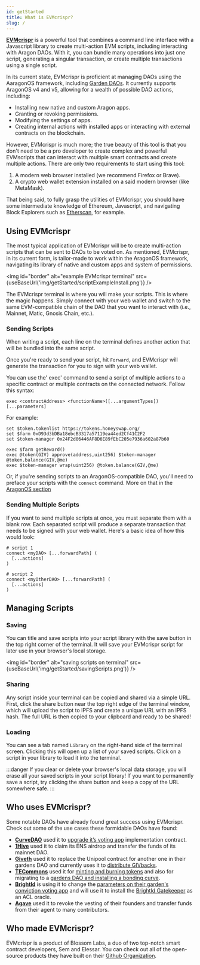 ```yaml
---
id: getStarted
title: What is EVMcrispr?
slug: /
---
```



[**EVMcrispr**](https://evm-crispr.blossom.software/) is a powerful tool that combines a command line interface with a Javascript library to create multi-action EVM scripts, including interacting with Aragon DAOs. With it, you can bundle many operations into just one script, generating a singular transaction, or create multiple transactions using a single script.

In its current state, EVMcrispr is proficient at managing DAOs using the AaragonOS framework, including [Garden DAOs](https://gardens.1hive.org/#/home). It currently supports AragonOS v4 and v5, allowing for a wealth of possible DAO actions, including:

- Installing new native and custom Aragon apps.
- Granting or revoking permissions.
- Modifying the settings of apps.
- Creating internal actions with installed apps or interacting with external contracts on the blockchain.

However, EVMcrispr is much more; the true beauty of this tool is that you don't need to be a pro developer to create complex and powerful EVMscripts that can interact with multiple smart contracts and create multiple actions. There are only two requirements to start using this tool:

1. A modern web browser installed (we recommend Firefox or Brave).
2. A crypto web wallet extension installed on a said modern browser (like MetaMask).

That being said, to fully grasp the utilities of EVMcrispr, you should have some intermediate knowledge of Ethereum, Javascript, and navigating Block Explorers such as [Etherscan](https://etherscan.io), for example.


## Using EVMcrispr

The most typical application of EVMcrispr will be to create multi-action scripts that can be sent to DAOs to be voted on. As mentioned, EVMcrispr, in its current form, is tailor-made to work within the AragonOS framework, navigating its library of native and custom apps and system of permissions.


<img id="border" alt="example EVMcrispr terminal" src={useBaseUrl('img/getStarted/scriptExampleInstall.png')} />

The EVMcrispr terminal is where you will make your scripts. This is where the magic happens. Simply connect with your web wallet and switch to the same EVM-compatible chain of the DAO that you want to interact with (i.e., Mainnet, Matic, Gnosis Chain, etc.).

### Sending Scripts

 When writing a script, each line on the terminal defines another action that will be bundled into the same script.

Once you're ready to send your script, hit `Forward`, and EVMcrispr will generate the transaction for you to sign with your web wallet.

You can use the' exec' command to send a script of multiple actions to a specific contract or multiple contracts on the connected network. Follow this syntax:

```
exec <contractAddress> <functionName>([...argumentTypes]) [...parameters]
```

For example:

```
set $token.tokenlist https://tokens.honeyswap.org/
set $farm 0xD93d3bDBa18ebcB3317a57119ea44ed2Cf41C2F2
set $token-manager 0x24F2d06446AF8D6E89fEbC205e7936a602a87b60

exec $farm getReward()
exec @token(GIV) approve(address,uint256) $token-manager @token.balance(GIV,@me)
exec $token-manager wrap(uint256) @token.balance(GIV,@me)
```

Or, if you're sending scripts to an AragonOS-compatible DAO, you'll need to preface your scripts with the `connect` command. More on that in the [AragonOS section](/aragonOS/#the-connect-command)

### Sending Multiple Scripts

If you want to send multiple scripts at once, you must separate them with a blank row. Each separated script will produce a separate transaction that needs to be signed with your web wallet. Here's a basic idea of how this would look:

```
# script 1
connect <myDAO> [...forwardPath] (
  [...actions]
)

# script 2
connect <myOtherDAO> [...forwardPath] (
  [...actions]
)
```
## Managing Scripts

### Saving

You can title and save scripts into your script library with the save button in the top right corner of the terminal. It will save your EVMcrispr script for later use in your browser's local storage. 

<img id="border" alt="saving scripts on terminal" src={useBaseUrl('img/getStarted/savingScripts.png')} />  

### Sharing 

Any script inside your terminal can be copied and shared via a simple URL. First, click the share button near the top right edge of the terminal window, which will upload the script to IPFS and create a unique URL with an IPFS hash. The full URL is then copied to your clipboard and ready to be shared!

### Loading 

You can see a tab named `Library` on the right-hand side of the terminal screen. Clicking this will open up a list of your saved scripts. Click on a script in your library to load it into the terminal.




:::danger
If you clear or delete your browser's local data storage, you will erase all your saved scripts in your script library! If you want to permanently save a script, try clicking the share button and keep a copy of the URL somewhere safe.
:::

## Who uses EVMcrispr?

Some notable DAOs have already found great success using EVMcrispr. Check out some of the use cases these formidable DAOs have found:

- [**CurveDAO**](https://curve.fi/) used it to [upgrade it’s voting app](https://gov.curve.fi/t/allowing-for-fractional-votes-by-curve-dao/2456) implementation contract.
- [**1Hive**](https://1hive.org/) used it to claim its ENS airdrop and transfer the funds of its mainnet DAO.
- [**Giveth**](https://giveth.io/) used it to replace the Unipool contract for another one in their gardens DAO and currently uses it to [distribute GIVbacks](https://giveth.io/givbacks).
- [**TECommons**](https://tecommons.org/) used it for [minting and burning tokens](https://forum.tecommons.org/t/one-time-change-of-tech-addresses-as-requested-by-owner-because-access-was-lost-or-another-reason/571) and also for migrating to a [gardens DAO and installing a bonding curve](https://forum.tecommons.org/t/commons-upgrade-demo-part-2/723).
- [**BrightId**](https://brightid.org/) is using it to change the [parameters on their garden's conviction voting app](https://forum.brightid.org/t/revisiting-the-brightdao-parameters-with-general-magic-support/355) and will use it to install the [BrightId Gatekeeper](https://forum.brightid.org/t/brightid-gatekeeper-for-aragon-permissions/131) as an ACL oracle.
- [**Agave**](https://agave.finance/) used it to revoke the vesting of their founders and transfer funds from their agent to many contributors.


## Who made EVMcrispr?

EVMcrispr is a product of Blossom Labs, a duo of two top-notch smart contract developers, Sem and Elessar. You can check out all of the open-source products they have built on their [Github Organization](https://github.com/BlossomLabs).
